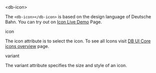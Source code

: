

<Meta title="Data-Display/Icon/Intro" />

<db-headline variant="1">&lt;db-icon&gt;</db-headline>

The `<db-icon></db-icon>` is based on the design language of Deutsche Bahn. You can try out on <a href="/story/db-icon--live-demo">Icon Live Demo</a> Page.

<Canvas>
  <db-icon icon="account"></db-icon>
</Canvas>

<db-headline variant="2">icon</db-headline>

The icon attribute is to select the icon. To see all Icons visit <a href="https://db-ui.github.io/core/?p=viewall-base-icons" target="_blank">DB UI Core icons overview</a> page.

<Canvas>
  <db-icon icon="account"></db-icon>
  <db-icon icon="edit"></db-icon>
  <db-icon icon="zoom-out"></db-icon>
</Canvas>

<db-headline variant="2">variant</db-headline>

The variant attribute specifies the size and style of an icon.

<Canvas>
  <db-icon icon="account" variant="20-outline"></db-icon>
  <db-icon icon="account" variant="24-outline"></db-icon>
  <db-icon icon="account" variant="32-outline"></db-icon>
  <db-icon icon="account" variant="48-outline"></db-icon>
  <db-icon icon="account" variant="64-outline"></db-icon>
</Canvas>

<Readme />
